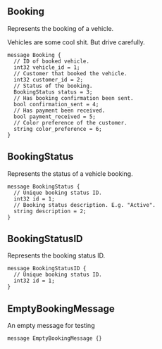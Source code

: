 ---
---

<!-- TODO(imballinst): this file is not used anymore. -->
<!-- Let's use an always updated `website/docs/booking.v1.mdx` file instead. -->


<Definition>

<DefinitionHeader name="message">

## Booking

</DefinitionHeader>

Represents the booking of a vehicle.

Vehicles are some cool shit. But drive carefully.

```protosaurus
message Booking {
  // ID of booked vehicle.
  int32 vehicle_id = 1;
  // Customer that booked the vehicle.
  int32 customer_id = 2;
  // Status of the booking.
  BookingStatus status = 3;
  // Has booking confirmation been sent.
  bool confirmation_sent = 4;
  // Has payment been received.
  bool payment_received = 5;
  // Color preference of the customer.
  string color_preference = 6;
}
```

</Definition>

<Definition>

<DefinitionHeader name="message">

## BookingStatus

</DefinitionHeader>

Represents the status of a vehicle booking.

```protosaurus
message BookingStatus {
  // Unique booking status ID.
  int32 id = 1;
  // Booking status description. E.g. "Active".
  string description = 2;
}
```

</Definition>

<Definition>

<DefinitionHeader name="message">

## BookingStatusID

</DefinitionHeader>

Represents the booking status ID.

```protosaurus
message BookingStatusID {
  // Unique booking status ID.
  int32 id = 1;
}
```

</Definition>

<Definition>

<DefinitionHeader name="message">

## EmptyBookingMessage

</DefinitionHeader>

An empty message for testing

```protosaurus
message EmptyBookingMessage {}
```

</Definition>
